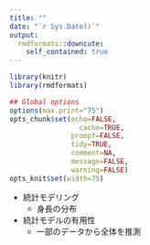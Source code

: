 ```yaml
---
title: ""
date: "`r Sys.Date()`"
output:
  rmdformats::downcute:
    self_contained: true
---
```



```r
library(knitr)
library(rmdformats)

## Global options
options(max.print="75")
opts_chunk$set(echo=FALSE,
	             cache=TRUE,
               prompt=FALSE,
               tidy=TRUE,
               comment=NA,
               message=FALSE,
               warning=FALSE)
opts_knit$set(width=75)
```
- 統計モデリング
  - 身長の分布
- 統計モデルの有用性
  - 一部のデータから全体を推測
